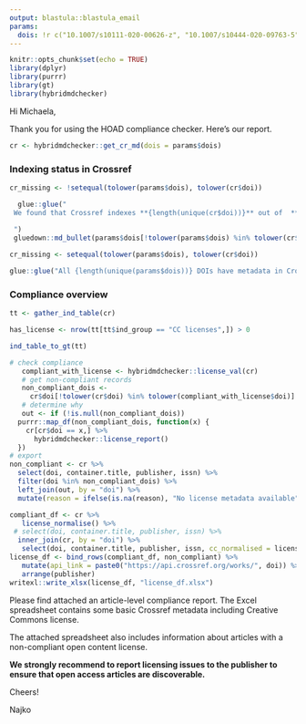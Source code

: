 ```yaml
---
output: blastula::blastula_email
params:
  dois: !r c("10.1007/s10111-020-00626-z", "10.1007/s10444-020-09763-5", "mm")
---
```


```r
knitr::opts_chunk$set(echo = TRUE)
library(dplyr)
library(purrr)
library(gt)
library(hybridmdchecker)
```

Hi Michaela,

Thank you for using the HOAD compliance checker. Here's our report.

```r
cr <- hybridmdchecker::get_cr_md(dois = params$dois)
```

### Indexing status in Crossref

```r
cr_missing <- !setequal(tolower(params$dois), tolower(cr$doi))
```

```r
  glue::glue("
 We found that Crossref indexes **{length(unique(cr$doi))}** out of  **{ length(unique(params$dois))}** articles. **The following DOIS were not registered with Crossref:**
 
 ")
 gluedown::md_bullet(params$dois[!tolower(params$dois) %in% tolower(cr$doi)])
```


```r
cr_missing <- setequal(tolower(params$dois), tolower(cr$doi))
```

```r
glue::glue("All {length(unique(params$dois))} DOIs have metadata in Crossref")
```

### Compliance overview

```r
tt <- gather_ind_table(cr)
```


```r
has_license <- nrow(tt[tt$ind_group == "CC licenses",]) > 0
```

```r
ind_table_to_gt(tt)
```


```r
# check compliance
   compliant_with_license <- hybridmdchecker::license_val(cr)
   # get non-compliant records
   non_compliant_dois <-
     cr$doi[!tolower(cr$doi) %in% tolower(compliant_with_license$doi)]
   # determine why
   out <- if (!is.null(non_compliant_dois))
  purrr::map_df(non_compliant_dois, function(x) {
    cr[cr$doi == x,] %>%
      hybridmdchecker::license_report()
  })
# export
non_compliant <- cr %>%
  select(doi, container.title, publisher, issn) %>%
  filter(doi %in% non_compliant_dois) %>%
  left_join(out, by = "doi") %>%
  mutate(reason = ifelse(is.na(reason), "No license metadata available", reason))

compliant_df <- cr %>%
   license_normalise() %>%
 # select(doi, container.title, publisher, issn) %>%
  inner_join(cr, by = "doi") %>%
   select(doi, container.title, publisher, issn, cc_normalised = license.x)
license_df <- bind_rows(compliant_df, non_compliant) %>%
   mutate(api_link = paste0("https://api.crossref.org/works/", doi)) %>%
   arrange(publisher)
writexl::write_xlsx(license_df, "license_df.xlsx")
```

Please find attached an article-level compliance report. The Excel spreadsheet contains some basic Crossref metadata including Creative Commons license. 

The attached spreadsheet also includes information about articles with a non-compliant open content license. 

**We strongly recommend to report licensing issues to the publisher to ensure that open access articles are discoverable.**

Cheers!

Najko
